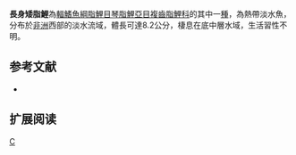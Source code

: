{{Speciesbox 
| genus = Nannocharax
| species = elongatus
| status = LC
| status_system = IUCN3.1
| authority =  [[Boulenger|Boulenger]], 1900
| synonyms = *''Nannochromis elongatus,Boulenger, 1900''
}}
'''長身矮脂鯉'''為[[輻鰭魚綱|輻鰭魚綱]][[脂鯉目|脂鯉目]][[琴脂鯉亞目|琴脂鯉亞目]][[複齒脂鯉科|複齒脂鯉科]]的其中一[[種|種]]，為熱帶淡水魚，分布於[[非洲|非洲]]西部的淡水流域，體長可達8.2公分，棲息在底中層水域，生活習性不明。

==参考文献==
{{refbegin}}
*{{FishBase_species|genus=Nannocharax|species=elongatus |year=2014|month=2}}
{{refend}}

== 扩展阅读 ==
{{refbegin}}
{{wikispecies-inline|Nannocharax elongatus|長身矮脂鯉}}
{{refend}}

{{Taxonbar|from=Q5736633}}

[[Category:矮脂鯉屬|C]]


{{魚類小作品}}